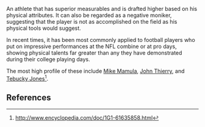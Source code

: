 An athlete that has superior measurables and is drafted higher based on his physical attributes. It can also be regarded as a negative moniker, suggesting that the player is not as accomplished on the field as his physical tools would suggest.

In recent times, it has been most commonly applied to football players who put on impressive performances at the NFL combine or at pro days, showing physical talents far greater than any they have demonstrated during their college playing days. 

The most high profile of these include [[Mike Mamula]], [[John Thierry]], and [[Tebucky Jones]]<ref>http://www.encyclopedia.com/doc/1G1-61635858.html</ref>.

==References==
<references/>

{{word-stub}}
{{sport-stub}}
